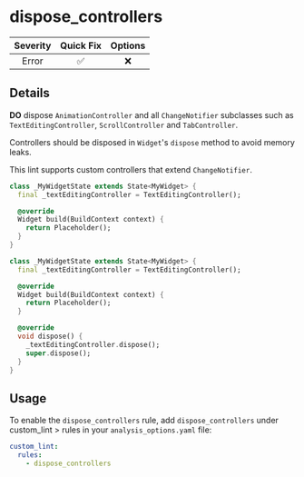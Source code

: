 # dispose_controllers

| Severity | Quick Fix | Options |
|:--------:|:---------:|:-------:|
|  Error   |    ✅     |   ❌    |

## Details

**DO** dispose `AnimationController` and all `ChangeNotifier` subclasses such as `TextEditingController`, `ScrollController` and `TabController`.

Controllers should be disposed in `Widget`'s `dispose` method to avoid memory leaks.

<Info>This lint supports custom controllers that extend `ChangeNotifier`.</Info>

```dart title="Bad"
class _MyWidgetState extends State<MyWidget> {
  final _textEditingController = TextEditingController();

  @override
  Widget build(BuildContext context) {
    return Placeholder();
  }
}
```

```dart title="Good"
class _MyWidgetState extends State<MyWidget> {
  final _textEditingController = TextEditingController();

  @override
  Widget build(BuildContext context) {
    return Placeholder();
  }

  @override
  void dispose() {
    _textEditingController.dispose();
    super.dispose();
  }
}
```

## Usage

To enable the `dispose_controllers` rule, add `dispose_controllers` under custom_lint > rules in your `analysis_options.yaml` file:

```yaml
custom_lint:
  rules:
    - dispose_controllers
```
